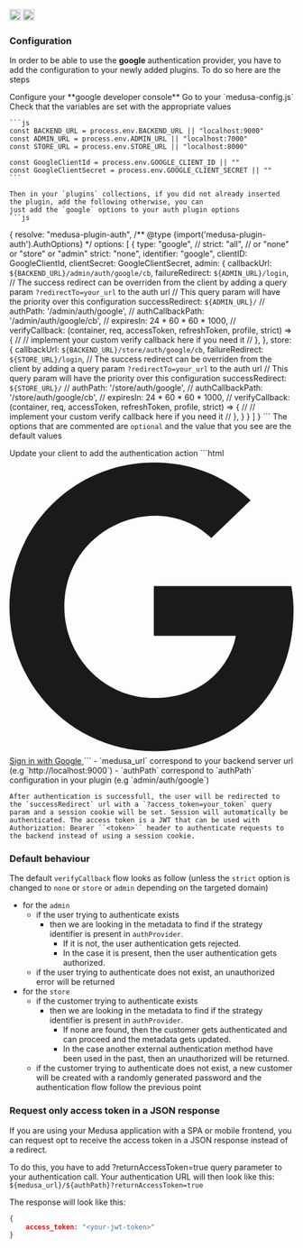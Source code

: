 <div style={{display: "flex", marginTop: "1rem"}}>
    <a style={{display: "inline"}} href="https://www.npmjs.com/package/medusa-plugin-auth"><img alt="NPM Version" src="https://img.shields.io/npm/v/medusa-plugin-auth.svg" height="20"/></a>
    <a style={{display: "inline", marginLeft: "0.5rem"}} href="https://github.com/adrien2p/medusa-plugins/tree/main/packages/medusa-plugin-auth"><img alt="NPM Version" src="https://img.shields.io/badge/github-%23121011.svg?style=Flat-square&logo=github&logoColor=white" height="20"/></a>
</div>

### Configuration

In order to be able to use the **google** authentication provider, you have to add the configuration to your
newly added plugins. To do so here are the steps

<CircleStep index={1}>
    Configure your **google developer console**
</CircleStep>

<CircleStep index={2}>
    Go to your `medusa-config.js`
</CircleStep>

<CircleStep index={3}>
    Check that the variables are set with the appropriate values

    ```js
    const BACKEND_URL = process.env.BACKEND_URL || "localhost:9000"
    const ADMIN_URL = process.env.ADMIN_URL || "localhost:7000"
    const STORE_URL = process.env.STORE_URL || "localhost:8000"

    const GoogleClientId = process.env.GOOGLE_CLIENT_ID || ""
    const GoogleClientSecret = process.env.GOOGLE_CLIENT_SECRET || ""
    ```

    Then in your `plugins` collections, if you did not already inserted the plugin, add the following otherwise, you can
    just add the `google` options to your auth plugin options
    ```js
  {
    resolve: "medusa-plugin-auth",
    /** @type {import('medusa-plugin-auth').AuthOptions} */
    options: [
      {
        type: "google",
        // strict: "all", // or "none" or "store" or "admin"
        strict: "none",
        identifier: "google",
        clientID: GoogleClientId,
        clientSecret: GoogleClientSecret,
        admin: {
          callbackUrl: `${BACKEND_URL}/admin/auth/google/cb`,
          failureRedirect: `${ADMIN_URL}/login`,
          // The success redirect can be overriden from the client by adding a query param `?redirectTo=your_url` to the auth url
          // This query param will have the priority over this configuration
          successRedirect: `${ADMIN_URL}/`
          // authPath: '/admin/auth/google',
          // authCallbackPath: '/admin/auth/google/cb',
          // expiresIn: 24 * 60 * 60 * 1000,
          // verifyCallback: (container, req, accessToken, refreshToken, profile, strict) => {
          //    // implement your custom verify callback here if you need it
          // },
        },
        store: {
          callbackUrl: `${BACKEND_URL}/store/auth/google/cb`,
          failureRedirect: `${STORE_URL}/login`,
          // The success redirect can be overriden from the client by adding a query param `?redirectTo=your_url` to the auth url
          // This query param will have the priority over this configuration
          successRedirect: `${STORE_URL}/`
          // authPath: '/store/auth/google',
          // authCallbackPath: '/store/auth/google/cb',
          // expiresIn: 24 * 60 * 60 * 1000,
          // verifyCallback: (container, req, accessToken, refreshToken, profile, strict) => {
          //    // implement your custom verify callback here if you need it
          // },
        }
      }
    ]
  }
    ```
    The options that are commented are `optional` and the value that you see are the default values
</CircleStep>

<CircleStep index={4}>
    Update your client to add the authentication action
    ```html
    <a type="button" href=${medusa_url}/${authPath} className="text-white bg-[#4285F4] hover:bg-[#4285F4]/90 focus:ring-4 focus:outline-none focus:ring-[#4285F4]/50 font-medium rounded-lg text-sm px-5 py-2.5 text-center inline-flex items-center dark:focus:ring-[#4285F4]/55 mr-2 mb-2">
      <svg className="mr-2 -ml-1 w-4 h-4" aria-hidden="true" focusable="false" data-prefix="fab" data-icon="google" role="img" xmlns="http://www.w3.org/2000/svg" viewBox="0 0 488 512"><path fill="currentColor" d="M488 261.8C488 403.3 391.1 504 248 504 110.8 504 0 393.2 0 256S110.8 8 248 8c66.8 0 123 24.5 166.3 64.9l-67.5 64.9C258.5 52.6 94.3 116.6 94.3 256c0 86.5 69.1 156.6 153.7 156.6 98.2 0 135-70.4 140.8-106.9H248v-85.3h236.1c2.3 12.7 3.9 24.9 3.9 41.4z"></path></svg>
      Sign in with Google
    </a>
    ```
    - `medusa_url` correspond to your backend server url (e.g `http://localhost:9000`)
    - `authPath` correspond to `authPath` configuration in your plugin (e.g `admin/auth/google`)

    After authentication is successfull, the user will be redirected to the `successRedirect` url with a `?access_token=your_token` query param and a session cookie will be set. Session will automatically be authenticated. The access token is a JWT that can be used with Authorization: Bearer ``<token>`` header to authenticate requests to the backend instead of using a session cookie.
</CircleStep>

### Default behaviour

The default `verifyCallback` flow looks as follow (unless the `strict` option is changed to `none` or `store` or `admin` depending on the targeted domain)
- for the `admin`
    - if the user trying to authenticate exists
        - then we are looking in the metadata to find if the strategy identifier is present in `authProvider`.
          - If it is not, the user authentication gets rejected.
          - In the case it is present, then the user authentication gets authorized.
   - if the user trying to authenticate does not exist, an unauthorized error will be returned
- for the `store`
    - if the customer trying to authenticate exists
        - then we are looking in the metadata to find if the strategy identifier is present in `authProvider`.
          - If none are found, then the customer gets authenticated and can proceed and the metadata gets updated.
          - In the case another external authentication method have been used in the past, then an unauthorized
          will be returned.
   - if the customer trying to authenticate does not exist, a new customer will be created with a randomly generated password and the authentication
     flow follow the previous point

### Request only access token in a JSON response

If you are using your Medusa application with a SPA or mobile frontend, you can request opt to receive the access token in a JSON response instead of a redirect.

To do this, you have to add ?returnAccessToken=true query parameter to your authentication call. Your authentication URL will then look like this: `${medusa_url}/${authPath}?returnAccessToken=true`

The response will look like this:
```json
{
    access_token: "<your-jwt-token>"
}
```